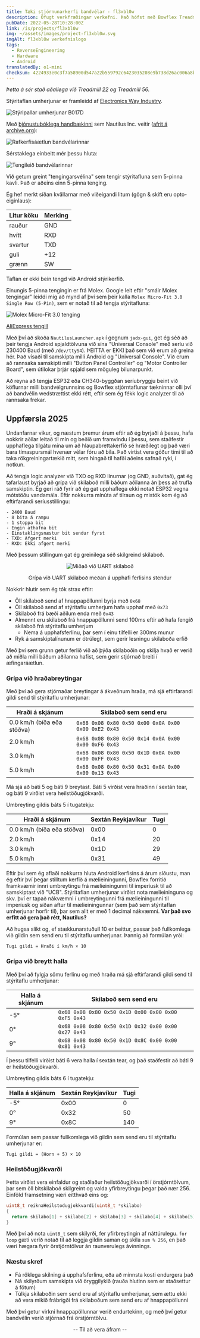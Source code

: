 ```yaml
---
title: Tæki stjórnunarkerfi bandvélar - fl3xbl0w
description: Öfugt verkfræðingar verkefni. Það hófst með Bowflex Treadmill 22 en þróaðist síðan almennt fyrir hvaða Android-stýrða tæki sem Nautilus Inc. selur (Nautilus, Bowflex, Schwinn).
pubDate: 2022-05-28T10:28:00Z
link: /is/projects/fl3xbl0w
img: ~/assets/images/project-fl3xbl0w.svg
imgAlt: fl3xbl0w verkefnislogo
tags:
  - ReverseEngineering
  - Hardware
  - Android
translatedBy: o1-mini
checksum: 4224933e0c3f7a58900d547a22b559792c6423035208e9b738d26ac006a8bc83
---
```



_Þetta á sér stað aðallega við Treadmill 22 og Treadmill 56._

Stýritaflan umherjunar er framleidd af [Electronics Way Industry](https://web.archive.org/web/20231228174313/https://www.ewayindustry.com/ew-dc-b017.html).

<Image src={B017D} alt="Stýripallar umherjunar B017D" format="webp" />

Með [þjónustubóklega handbækinni](https://download.nautilus.com/supportdocs/AM_OM/Bowflex/BFX.T10.T22.T25.T56.SM.EN.pdf) sem Nautilus Inc. veitir ([afrit á archive.org](https://web.archive.org/web/20220409140737/https://download.nautilus.com/supportdocs/AM_OM/Bowflex/BFX.T10.T22.T25.T56.SM.EN.pdf)):

<Image src={TreadmillElectrical} alt="Rafkerfisáætlun bandvélarinnar" format="webp" />

Sérstaklega einbeitt mér þessu hluta:

<Image src={TreadmillComm} alt="Tengileið bandvélarinnar" format="webp" />

Við getum greint "tengingarsvélina" sem tengir stýritafluna sem 5-pinna kavli. Það er aðeins einn 5-pinna tenging.

Ég hef merkt síðan kvällarnar með viðeigandi litum (gögn & skift eru opto-eiginlaus):

| Litur köku | Merking |
| ---------- | ------- |
| rauður     | GND     |
| hvítt      | RXD     |
| svartur    | TXD     |
| guli       | +12     |
| grænn      | SW      |

Taflan er ekki bein tengd við Android stýrikerfið.

Einungis 5-pinna tengingin er frá Molex. Google leit eftir "smáir Molex tengingar" leiddi mig að mynd af því sem þeir kalla `Molex Micro-Fit 3.0 Single Row (5-Pin)`, sem er notað til að tengja stýritafluna:

<Image src={Molex} alt="Molex Micro-Fit 3.0 tenging" format="webp" />

[AliExpress tengill](https://aliexpress.com/item/32902205579.html)

Með því að skoða `NautilusLauncher.apk` í gegnum `jadx-gui`, get ég séð að þeir tengja Android spjaldtölvuna við sína "Universal Console" með seríu við 230400 Baud (með `/dev/ttyS4`). ÞEITTA er EKKI það sem við erum að greina hér. Það vísaði til samskipta milli Android og "Universal Console". Við erum að rannsaka samskipti milli "Button Panel Controller" og "Motor Controller Board", sem útilokar þrjár spjald sem möguleg bilunarpunkt.

Að reyna að tengja ESP32 eða CH340-byggðan seríubryggju beint við köflurnar milli bandvélgrunnsins og Bowflex stjórntaflunar tækninnar olli því að bandvélin wedstrættist ekki rétt, eftir sem ég fékk logic analyzer til að rannsaka frekar.

## Uppfærsla 2025

Undanfarnar vikur, og næstum þremur árum eftir að ég byrjaði á þessu, hafa nokkrir aðilar leitað til mín og beðið um framvindu í þessu, sem staðfestir upphaflega tilgátu mína um að hlaupabrettakerfið sé hræðilegt og það væri bara tímaspursmál hvenær vélar fóru að bila. Það virtist vera góður tími til að taka rökgreiningartækið mitt, sem hingað til hafði aðeins safnað ryki, í notkun.

Að tengja logic analyzer við TXD og RXD línurnar (og GND, auðvitað), gat ég tafarlaust byrjað að grípa við skilaboð milli báðum aðilanna án þess að trufla samskiptin. Ég geri ráð fyrir að ég gat upphaflega ekki notað ESP32 vegna mótstöðu vandamála. Eftir nokkurra mínúta af tilraun og mistök kom ég að eftirfarandi seríusstillingu:

```
- 2400 Baud
- 8 bita á rampu
- 1 stoppa bit
- Engin athafna bit
- Einstaklingsnæstur bit sendur fyrst
- TXD: Afgert merki
- RXD: Ekki afgert merki
```

Með þessum stillingum gat ég greinilega séð skilgreind skilaboð.

<div align="center">
  <Image src={UARTSniffing} alt="Miðað við UART skilaboð" format="webp" />
  <p class="italic">Grípa við UART skilaboð meðan á upphafi ferlisins stendur</p>
</div>

Nokkrir hlutir sem ég tók strax eftir:

- Öll skilaboð send af hnappapöllunni byrja með `0x68`
- Öll skilaboð send af stýritaflu umherjum hafa upphaf með `0x73`
- Skilaboð frá bæði aðilum enda með `0x43`
- Almennt eru skilaboð frá hnappapöllunni send 100ms eftir að hafa fengið skilaboð frá stýritaflu umherjum
  - Nema á upphafsferlinu, þar sem í einu tilfelli er 300ms munur
- Ryk á samskiptalínunum er ótrúlegt, sem gerir lesningu skilaboða erfið

Með því sem grunn getur ferlið við að þýða skilaboðin og skilja hvað er verið að miðla milli báðum aðilanna hafist, sem gerir stjórnað breiti í æfingaráætlun.

### Grípa við hraðabreytingar

Með því að gera stjórnaðar breytingar á ákveðnum hraða, má sjá eftirfarandi gildi send til stýritaflu umherjunar:

| Hraði á skjánum            | Skilaboð sem send eru                               |
| -------------------------- | --------------------------------------------------- |
| 0.0 km/h (bíða eða stöðva) | `0x68 0x08 0x80 0x50 0x00 0x0A 0x00 0x00 0xE2 0x43` |
| 2.0 km/h                   | `0x68 0x08 0x80 0x50 0x14 0x0A 0x00 0x00 0xF6 0x43` |
| 3.0 km/h                   | `0x68 0x08 0x80 0x50 0x1D 0x0A 0x00 0x00 0xFF 0x43` |
| 5.0 km/h                   | `0x68 0x08 0x80 0x50 0x31 0x0A 0x00 0x00 0x13 0x43` |

Má sjá að báti 5 og báti 9 breytast. Báti 5 virðist vera hraðinn í sextán tear, og báti 9 virðist vera heilstöðugjókvarði.

Umbreyting gildis báts 5 í tugatekju:

| Hraði á skjánum            | Sextán Reykjavíkur | Tugi |
| -------------------------- | ------------------ | ---- |
| 0.0 km/h (bíða eða stöðva) | 0x00               | 0    |
| 2.0 km/h                   | 0x14               | 20   |
| 3.0 km/h                   | 0x1D               | 29   |
| 5.0 km/h                   | 0x31               | 49   |

Eftir því sem ég aflaði nokkurra hluta Android kerfisins á árum síðustu, man ég eftir því þegar stilltum kerfið á mælieiningunni, Bowflex forritið framkvæmir innri umbreytingu frá mælieiningunni til imperíusk til að samskiptast við "UCB". Stýritaflan umherjunar virðist nota mælieininguna og skv. því er tapað nákvæmni í umbreytingunni frá mælieiningunni til imperíusk og síðan aftur til mælieiningunnar (sem það sem stýritaflan umherjunar horfir til), þar sem allt er með 1 decimal nákvæmni. **Var það svo erfitt að gera það rétt, Nautilus?**

Að hugsa slíkt og, ef stækkunarstuðull 10 er beittur, passar það fullkomlega við gildin sem send eru til stýritaflu umherjunar. Þannig að formúlan yrði:

```
Tugi gildi = Hraði í km/h × 10
```

### Grípa við breytt halla

Með því að fylgja sömu ferlinu og með hraða má sjá eftirfarandi gildi send til stýritaflu umherjunar:

| Halla á skjánum | Skilaboð sem send eru                               |
| --------------- | --------------------------------------------------- |
| -5°             | `0x68 0x08 0x80 0x50 0x1D 0x00 0x00 0x00 0xF5 0x43` |
| 0°              | `0x68 0x08 0x80 0x50 0x1D 0x32 0x00 0x00 0x27 0x43` |
| 9°              | `0x68 0x08 0x80 0x50 0x1D 0x8C 0x00 0x00 0x81 0x43` |

Í þessu tilfelli virðist báti 6 vera halla í sextán tear, og það staðfestir að báti 9 er heilstöðugjökvarði.

Umbreyting gildis báts 6 í tugatekju:

| Halla á skjánum | Sextán Reykjavíkur | Tugi |
| --------------- | ------------------ | ---- |
| -5°             | 0x00               | 0    |
| 0°              | 0x32               | 50   |
| 9°              | 0x8C               | 140  |

Formúlan sem passar fullkomlega við gildin sem send eru til stýritaflu umherjunar er:

```
Tugi gildi = (Horn + 5) × 10
```

### Heilstöðugjökvarði

Þetta virðist vera einfaldur og staðlaður heilstöðugjökvarði í örstjórntölvum, þar sem öll bitskilaboð skilgreint og valda yfirbreytingu þegar það nær 256. Einföld framsetning væri eitthvað eins og:

```c
uint8_t reiknaHeilstodugjokkvardi(uint8_t *skilabo)
{
  return skilabo[1] + skilabo[2] + skilabo[3] + skilabo[4] + skilabo[5] + skilabo[6] + skilabo[7];
}
```

Með því að nota `uint8_t` sem skilyrði, fer yfirbreytingin af náttúrulegu. `for loop` gæti verið notað til að leggja gildin saman og skila `sum % 256`, en það væri hægara fyrir örstjórntölvur án raunverulegs ávinnings.

### Næstu skref

- Fá röklega skilning á upphafsferlinu, eða að minnsta kosti endurgera það
- Ná skilyrðum samskipta við öryggilykið (rauða hlutinn sem er staðsettur á fötum)
- Túlkja skilaboðin sem send eru af stýritaflu umherjunar, sem ættu ekki að vera mikið frábrigði frá skilaboðum sem send eru af hnappapöllunni

Með því getur virkni hnappapöllunnar verið endurtekinn, og með því getur bandvélin verið stjórnað frá örstjórntölvu.

<div align="center">
  <p class="italic">-- Til að vera áfram --</p>
</div>
